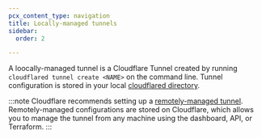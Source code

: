 ```yaml
---
pcx_content_type: navigation
title: Locally-managed tunnels
sidebar:
  order: 2

---
```




A loocally-managed tunnel is a Cloudflare Tunnel created by running `cloudflared tunnel create <NAME>` on the command line. Tunnel configuration is stored in your local [cloudflared directory](#default-cloudflared-directory).

:::note
Cloudflare recommends setting up a [remotely-managed tunnel](/cloudflare-one/connections/connect-networks/get-started/create-remote-tunnel/). Remotely-managed configurations are stored on Cloudflare, which allows you to manage the tunnel from any machine using the dashboard, API, or Terraform.
:::

<DirectoryListing />
